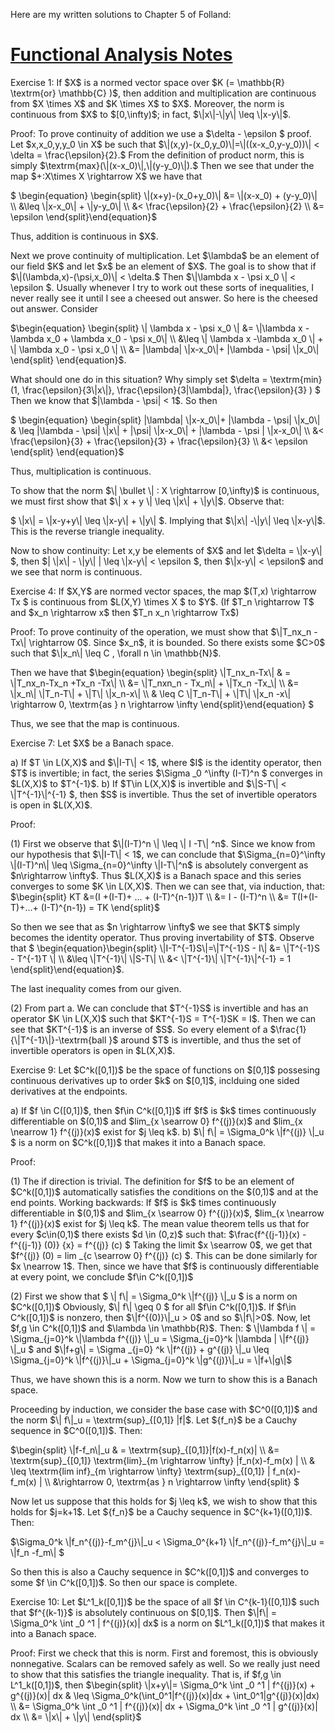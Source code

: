 Here are my written solutions to Chapter 5 of Folland:

= [[Functional Analysis Notes]] =

Exercise 1: If $X$ is a normed vector space over $K (= \mathbb{R} \textrm{or} \mathbb{C} )$, then addition and multiplication are continuous from $X \times X$ and $K \times X$ to $X$. Moreover, the norm is continuous from $X$ to $[0,\infty)$; in fact, $\|x\|-\|y\| \leq \|x-y\|$. 

Proof:
To prove continuity of addition we use a $\delta - \epsilon $ proof. Let $x,x_0,y,y_0 \in X$ be such that $\|(x,y)-(x_0,y_0)\|=\|((x-x_0,y-y_0))\| < \delta = \frac{\epsilon}{2}.$ From the definition of product norm, this is simply $\textrm{max}(\|(x-x_0)\|,\|(y-y_0)\|).$ Then we see that under the map $+:X\times X \rightarrow X$ we have that 

$ \begin{equation} \begin{split}  \|(x+y)-(x_0+y_0)\| &= \|(x-x_0) + (y-y_0)\| \\ &\leq \|x-x_0\| + \|y-y_0\| \\  &< \frac{\epsilon}{2} + \frac{\epsilon}{2} \\ &= \epsilon \end{split}\end{equation}$ 

Thus, addition is continuous in $X$. 

Next we prove continuity of multiplication. Let $\lambda$ be an element of our field $K$ and let $x$ be an element of $X$. The goal is to show that if $\|(\lambda,x)-(\psi,x_0)\| < \delta.$ Then $\|\lambda x - \psi x_0 \| < \epsilon $. Usually whenever I try to work out these sorts of inequalities, I never really see it until I see a cheesed out answer. So here is the cheesed out answer. Consider 

$\begin{equation} \begin{split}    \| \lambda x - \psi x_0 \| &= \|\lambda x -\lambda x_0 + \lambda x_0 - \psi x_0\| \\ &\leq \| \lambda x -\lambda x_0 \| + \| \lambda x_0 - \psi x_0 \| \\ &= |\lambda| \|x-x_0\|+ |\lambda - \psi| \|x_0\| \end{split} \end{equation}$. 

What should one do in this situation? Why simply set $\delta = \textrm{min} (1, \frac{\epsilon}{3\|x\|}, \frac{\epsilon}{3|\lambda|}, \frac{\epsilon}{3} ) $ Then we know that $|\lambda - \psi| < 1$. So then 

$ \begin{equation} \begin{split} |\lambda| \|x-x_0\|+ |\lambda - \psi| \|x_0\| & \leq |\lambda - \psi| \|x\| + |\psi| \|x-x_0\| + |\lambda - \psi | \|x-x_0\| \\ &< \frac{\epsilon}{3} + \frac{\epsilon}{3} + \frac{\epsilon}{3} \\ &< \epsilon \end{split} \end{equation}$

Thus, multiplication is continuous. 

To show that the norm $\| \bullet \| : X \rightarrow [0,\infty)$ is continuous, we must first show that $\| x + y \| \leq \|x\| + \|y\|$. Observe that: 

$ \|x\| = \|x-y+y\| \leq \|x-y\| + \|y\| $. Implying that $\|x\| -\|y\| \leq \|x-y\|$. This is the reverse triangle inequality. 

Now to show continuity: Let x,y be elements of $X$ and let $\delta = \|x-y\| $, then $| \|x\| - \|y\| | \leq \|x-y\| < \epsilon $, then $\|x-y\| < \epsilon$ and we see that norm is continuous. 


Exercise 4: If $X,Y$ are normed vector spaces, the map $(T,x) \rightarrow Tx $ is continuous from  $L(X,Y) \times X $ to $Y$. (If $T_n \rightarrow T$ and $x_n \rightarrow x$ then $T_n x_n \rightarrow Tx$)

Proof:
To prove continuity of the operation, we must show that $\|T_nx_n - Tx\| \rightarrow 0$. Since $x_n$, it is bounded. So there exists some $C>0$ such that $\|x_n\| \leq C , \forall n \in \mathbb{N}$. 

Then we have that 
$\begin{equation} \begin{split}  \|T_nx_n-Tx\|  & =  \|T_nx_n-Tx_n +Tx_n -Tx\| \\  &= \|T_nxn_n - Tx_n\| + \|Tx_n -Tx_\| \\  &= \|x_n\| \|T_n-T\|  + \|T\| \|x_n-x\| \\  & \leq C \|T_n-T\| + \|T\| \|x_n -x\| \rightarrow 0,  \textrm{as } n \rightarrow \infty \end{split}\end{equation} $ 

Thus, we see that the map is continuous.

Exercise 7: Let $X$ be a Banach space.

a) If $T \in L(X,X)$ and $\|I-T\| < 1$, where $I$ is the identity operator, then $T$ is invertible; in fact, the series $\Sigma _0 ^\infty (I-T)^n $ converges in $L(X,X)$ to $T^{-1}$.
b) If $T\in L(X,X)$ is invertible and $\|S-T\| < \|T^{-1}\|^{-1} $, then $S$ is invertible. Thus the set of invertible operators is open in $L(X,X)$.

Proof: 

(1) First we observe that $\|(I-T)^n \| \leq \| I -T\| ^n$. Since we know from our hypothesis that $\|I-T\| < 1$, we can conclude that $\Sigma_{n=0}^\infty \|(I-T)^n\| \leq \Sigma_{n=0}^\infty \|I-T\|^n$ is absolutely convergent as $n\rightarrow \infty$. Thus $L(X,X)$ is a Banach space and this series converges to some $K \in L(X,X)$. Then we can see that, via induction, that:
$\begin{split} KT &=(I +(I-T)+ ... + (I-T)^{n-1})T \\ &=  I - (I-T)^n \\ &= T(I+(I-T)+...+ (I-T)^{n-1}) = TK \end{split}$

So then we see that as $n \rightarrow \infty$ we see that $KT$ simply becomes the identity operator. Thus proving invertability of $T$.
Observe that $ \begin{equation}\begin{split} \|I-T^{-1}S\|=\|T^{-1}S - I\| &= \|T^{-1}S - T^{-1}T \| \\  &\leq \|T^{-1}\| \|S-T\| \\ &< \|T^{-1}\| \|T^{-1}\|^{-1} = 1 \end{split}\end{equation}$. 

The last inequality comes from our given.

(2) From part a. We can conclude that $T^{-1}S$ is invertible and has an operator $K \in L(X,X)$ such that $KT^{-1}S = T^{-1}SK = I$. Then we can see that $KT^{-1}$ is an inverse of $S$. So every element of a $\frac{1}{\|T^{-1}\|}-\textrm{ball }$ around $T$ is invertible, and thus the set of invertible operators is open in $L(X,X)$.  

Exercise 9: Let $C^k([0,1])$ be the space of functions on $[0,1]$ possesing continuous derivatives up to order $k$ on $[0,1]$, inclduing one sided derivatives at the endpoints.

a) If $f \in C([0,1])$, then $f\in C^k([0,1])$ iff $f$ is $k$ times continuously differentiable on $(0,1)$ and $lim_{x \searrow 0} f^{(j)}(x)$ and $lim_{x \nearrow 1} f^{(j)}(x)$ exist for $j \leq k$. 
b) $\| f\| = \Sigma_0^k \|f^{(j)} \|_u $ is a norm on $C^k([0,1])$ that makes it into a Banach space. 
   
Proof: 

(1) The if direction is trivial. The definition for $f$ to be an element of $C^k([0,1])$ automatically satisfies the conditions on the $(0,1)$ and at the end points. Working backwards: If $f$ is $k$ times continuously differentiable in $(0,1)$ and $lim_{x \searrow 0} f^{(j)}(x)$, $lim_{x \nearrow 1} f^{(j)}(x)$ exist for $j \leq k$. The mean value theorem tells us that for every $c\in(0,1)$ there exists $d \in (0,z)$ such that: $\frac{f^{(j-1)}(x) - f^{(j-1)} (0)} {x} = f^{(j)} (c) $ Taking the limit $x \searrow 0$, we get that $f^{(j)} (0) = lim _{c \searrow 0} f^{(j)} (c) $.  This can be done similarly for $x \nearrow 1$. Then, since we have that $f$ is continuously differentiable at every point, we conclude $f\in C^k([0,1])$

(2) First we show that $ \| f\| = \Sigma_0^k \|f^{(j)} \|_u $ is a norm on $C^k([0,1])$ Obviously, $\| f\| \geq 0 $ for all $f\in C^k([0,1])$. If $f\in C^k([0,1])$ is nonzero, then $\|f^{(0)}\|_u > 0$ and so $\|f\|>0$. Now, let $f,g \in C^k([0,1])$ and $\lambda \in \mathbb{R}$. Then: $  \|\lambda f \| = \Sigma_{j=0}^k \|\lambda f^{(j)} \|_u   = \Sigma_{j=0}^k |\lambda | \|f^{(j)} \|_u $ and $\|f+g\| = \Sigma _{j=0} ^k \|f^{(j)} + g^{(j)} \|_u \leq \Sigma_{j=0}^k \|f^{(j)}\|_u + \Sigma_{j=0}^k \|g^{(j)}\|_u = \|f+\|g\|$

Thus, we have shown this is a norm. Now we turn to show this is a Banach space.

Proceeding by induction, we consider the base case with $C^0([0,1])$ and the norm $\| f\|_u = \textrm{sup}_{[0,1]} |f|$. Let ${f_n}$ be a Cauchy sequence in $C^0([0,1])$. Then:

$\begin{split} \|f-f_n\|_u & = \textrm{sup}_{[0,1]}|f(x)-f_n(x)| \\ &= \textrm{sup}_{[0,1]} \textrm{lim}_{m \rightarrow \infty} |f_n(x)-f_m(x) | \\ & \leq \textrm{lim  inf}_{m \rightarrow \infty} \textrm{sup}_{[0,1]} | f_n(x)-f_m(x) | \\ &\rightarrow 0, \textrm{as  } n \rightarrow \infty  \end{split} $

Now let us suppose that this holds for $j \leq k$, we wish to show that this holds for $j=k+1$. Let ${f_n}$ be a Cauchy sequence in  $C^{k+1}([0,1])$. Then:

$\Sigma_0^k \|f_n^{(j)}-f_m^{j}\|_u < \Sigma_0^{k+1} \|f_n^{(j)}-f_m^{j}\|_u = \|f_n -f_m\| $

So then this is also a Cauchy sequence in $C^k([0,1])$ and converges to some $f \in C^k([0,1])$. So then our space is complete.

Exercise 10: Let $L^1_k([0,1])$ be the space of all $f \in C^{k-1}([0,1])$ such that $f^{(k-1)}$ is absolutely continuous on $[0,1]$. Then $\|f\| = \Sigma_0^k \int _0 ^1 | f^{(j)}(x)| dx$ is a norm on $L^1_k([0,1])$ that makes it into a Banach space.

Proof: First we check that this is norm. First and foremost, this is obviously nonnegative. Scalars can be removed safely as well. So we really just need to show that this satisfies the triangle inequality. That is, if $f,g \in L^1_k([0,1])$, then $\begin{split} \|x+y\|= \Sigma_0^k \int _0 ^1 | f^{(j)}(x) + g^{(j)}(x)| dx  & \leq  \Sigma_0^k(\int_0^1|f^{(j)}(x)|dx + \int_0^1|g^{(j)}(x)|dx) \\ &= \Sigma_0^k \int _0 ^1 | f^{(j)}(x)| dx + \Sigma_0^k \int _0 ^1 | g^{(j)}(x)| dx \\ &= \|x\| + \|y\|  \end{split}$
